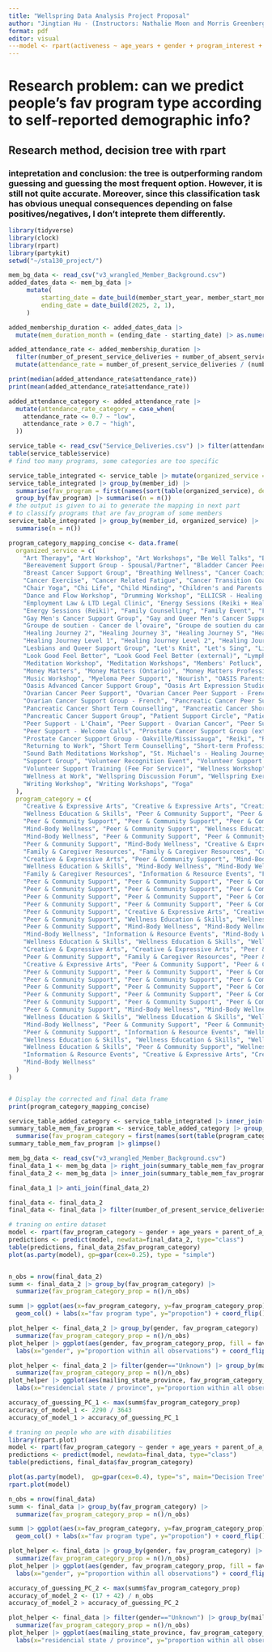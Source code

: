 ```yaml
---
title: "Wellspring Data Analysis Project Proposal"
author: "Jingtian Hu - (Instructors: Nathalie Moon and Morris Greenberg)"
format: pdf
editor: visual
---model <- rpart(activeness ~ age_years + gender + program_interest + mailing_city + parent_of_a_child_under_18 + types_of_cancer + i_have_the_following_impairment + how_have_you_heard_of_wellspring, data=added_frequency_category)
---
```


# Research problem: can we predict people's fav program type according to self-reported demographic info?

## Research method, decision tree with rpart

### intepretation and conclusion: the tree is outperforming random guessing and guessing the most frequent option. However, it is still not quite accurate. Moreover, since this classification task has obvious unequal consequences depending on false positives/negatives, I don't inteprete them differently.

```r
library(tidyverse)
library(clock)
library(rpart)
library(partykit)
setwd("~/sta130_project/")

```

```r
mem_bg_data <- read_csv("v3_wrangled_Member_Background.csv")
added_dates_data <- mem_bg_data |>
     mutate(
         starting_date = date_build(member_start_year, member_start_month, ),
         ending_date = date_build(2025, 2, 1),
     )

added_membership_duration <- added_dates_data |>
  mutate(mem_duration_month = (ending_date - starting_date) |> as.numeric() / 30)

added_attendance_rate <- added_membership_duration |> 
  filter(number_of_present_service_deliveries + number_of_absent_service_deliveries > 0) |>
  mutate(attendance_rate = number_of_present_service_deliveries / (number_of_present_service_deliveries + number_of_absent_service_deliveries))

print(median(added_attendance_rate$attendance_rate))
print(mean(added_attendance_rate$attendance_rate))

added_attendance_category <- added_attendance_rate |>
  mutate(attendance_rate_category = case_when(
    attendance_rate <= 0.7 ~ "low",
    attendance_rate > 0.7 ~ "high",
  ))

```

```r
service_table <- read_csv("Service_Deliveries.csv") |> filter(attendance_status == "Present")
table(service_table$service)
# find too many programs, some categories are too specific
```

```r
service_table_integrated <- service_table |> mutate(organized_service = sapply(strsplit(service, ":"), `[`, 1))
service_table_integrated |> group_by(member_id) |> 
  summarise(fav_program = first(names(sort(table(organized_service), decreasing = TRUE)))) |>
  group_by(fav_program) |> summarise(n = n())
# the output is given to ai to generate the mapping in next part
# to classify programs that are fav_program of some members
service_table_integrated |> group_by(member_id, organized_service) |> 
  summarise(n = n())
```

```r
program_category_mapping_concise <- data.frame(
  organized_service = c(
    "Art Therapy", "Art Workshop", "Art Workshops", "Be Well Talks", "Bereavement Support Group - Family",
    "Bereavement Support Group - Spousal/Partner", "Bladder Cancer Peer Support", "Brain Fog",
    "Breast Cancer Support Group", "Breathing Wellness", "Cancer Coaching", "Cancer Coaching Volunteer Training",
    "Cancer Exercise", "Cancer Related Fatigue", "Cancer Transition Coaching", "Caregivers Connect",
    "Chair Yoga", "Chi Life", "Child Minding", "Children's and Parents' Program",
    "Dance and Flow Workshop", "Drumming Workshop", "ELLICSR - Healing Journey 1", "ELLICSR - Yoga",
    "Employment Law & LTD Legal Clinic", "Energy Sessions (Reiki + Healing Touch + Therapeutic Touch)",
    "Energy Sessions (Reiki)", "Family Counselling", "Family Event", "Family Navigation",
    "Gay Men's Cancer Support Group", "Gay and Queer Men's Cancer Support Group",
    "Groupe de soutien - Cancer de l’ovaire", "Groupe de soutien du cancer de l'ovaire", "Healing Journey 1",
    "Healing Journey 2", "Healing Journey 3", "Healing Journey 5", "Healing Journey 6",
    "Healing Journey Level 1", "Healing Journey Level 2", "Healing Journey Level 3",
    "Lesbians and Queer Support Group", "Let's Knit", "Let's Sing", "Living With Chronic Cancer Support Group",
    "Look Good Feel Better", "Look Good Feel Better (external)", "Lymphoma Support Group", "Meditation",
    "Meditation Workshop", "Meditation Workshops", "Members' Potluck", "Mindfulness Based Cancer Recovery",
    "Money Matters", "Money Matters (Ontario)", "Money Matters Professional Consultations", "Music Therapy",
    "Music Workshop", "Myeloma Peer Support", "Nourish", "OASIS Parents Support Group",
    "Oasis Advanced Cancer Support Group", "Oasis Art Expression Studio", "Ovarian Cancer Circle",
    "Ovarian Cancer Peer Support", "Ovarian Cancer Peer Support - French", "Ovarian Cancer Support Group",
    "Ovarian Cancer Support Group - French", "Pancreatic Cancer Peer Support",
    "Pancreatic Cancer Short Term Counselling", "Pancreatic Cancer Short-term Professional Counselling",
    "Pancreatic Cancer Support Group", "Patient Support Circle", "Patient's Connect", "Peer Support",
    "Peer Support - L'Chaim", "Peer Support - Ovarian Cancer", "Peer Support - Pancreatic Cancer",
    "Peer Support - Welcome Calls", "Prostate Cancer Support Group (external)",
    "Prostate Cancer Support Group - Oakville/Mississauga", "Reiki", "Relaxation and Visualization",
    "Returning to Work", "Short Term Counselling", "Short-term Professional Counselling",
    "Sound Bath Meditations Workshop", "St. Michael's - Healing Journey 1", "Support Circle",
    "Support Group", "Volunteer Recognition Event", "Volunteer Support Training",
    "Volunteer Support Training (Fee For Service)", "Wellness Workshop", "Wellness Workshops",
    "Wellness at Work", "Wellspring Discussion Forum", "Wellspring Exercise 101", "Wig Program",
    "Writing Workshop", "Writing Workshops", "Yoga"
  ),
  program_category = c(
    "Creative & Expressive Arts", "Creative & Expressive Arts", "Creative & Expressive Arts",
    "Wellness Education & Skills", "Peer & Community Support", "Peer & Community Support",
    "Peer & Community Support", "Peer & Community Support", "Peer & Community Support",
    "Mind-Body Wellness", "Peer & Community Support", "Wellness Education & Skills",
    "Mind-Body Wellness", "Peer & Community Support", "Peer & Community Support",
    "Peer & Community Support", "Mind-Body Wellness", "Creative & Expressive Arts",
    "Family & Caregiver Resources", "Family & Caregiver Resources", "Creative & Expressive Arts",
    "Creative & Expressive Arts", "Peer & Community Support", "Mind-Body Wellness",
    "Wellness Education & Skills", "Mind-Body Wellness", "Mind-Body Wellness",
    "Family & Caregiver Resources", "Information & Resource Events", "Family & Caregiver Resources",
    "Peer & Community Support", "Peer & Community Support", "Peer & Community Support",
    "Peer & Community Support", "Peer & Community Support", "Peer & Community Support",
    "Peer & Community Support", "Peer & Community Support", "Peer & Community Support",
    "Peer & Community Support", "Peer & Community Support", "Peer & Community Support",
    "Peer & Community Support", "Creative & Expressive Arts", "Creative & Expressive Arts",
    "Peer & Community Support", "Wellness Education & Skills", "Wellness Education & Skills",
    "Peer & Community Support", "Mind-Body Wellness", "Mind-Body Wellness",
    "Mind-Body Wellness", "Information & Resource Events", "Mind-Body Wellness",
    "Wellness Education & Skills", "Wellness Education & Skills", "Wellness Education & Skills",
    "Creative & Expressive Arts", "Creative & Expressive Arts", "Peer & Community Support",
    "Peer & Community Support", "Family & Caregiver Resources", "Peer & Community Support",
    "Creative & Expressive Arts", "Peer & Community Support", "Peer & Community Support",
    "Peer & Community Support", "Peer & Community Support", "Peer & Community Support",
    "Peer & Community Support", "Peer & Community Support", "Peer & Community Support",
    "Peer & Community Support", "Peer & Community Support", "Peer & Community Support",
    "Peer & Community Support", "Peer & Community Support", "Peer & Community Support",
    "Peer & Community Support", "Peer & Community Support", "Peer & Community Support",
    "Peer & Community Support", "Mind-Body Wellness", "Mind-Body Wellness",
    "Wellness Education & Skills", "Wellness Education & Skills", "Wellness Education & Skills",
    "Mind-Body Wellness", "Peer & Community Support", "Peer & Community Support",
    "Peer & Community Support", "Information & Resource Events", "Wellness Education & Skills",
    "Wellness Education & Skills", "Wellness Education & Skills", "Wellness Education & Skills",
    "Wellness Education & Skills", "Peer & Community Support", "Wellness Education & Skills",
    "Information & Resource Events", "Creative & Expressive Arts", "Creative & Expressive Arts",
    "Mind-Body Wellness"
  )
)


# Display the corrected and final data frame
print(program_category_mapping_concise)
```

```r
service_table_added_category <- service_table_integrated |> inner_join(program_category_mapping_concise)
summary_table_mem_fav_program <- service_table_added_category |> group_by(member_id) |> 
  summarise(fav_program_category = first(names(sort(table(program_category), decreasing = TRUE))))
summary_table_mem_fav_program |> glimpse()
```

```r
mem_bg_data <- read_csv("v3_wrangled_Member_Background.csv")
final_data_1 <- mem_bg_data |> right_join(summary_table_mem_fav_program)
final_data_2 <- mem_bg_data |> inner_join(summary_table_mem_fav_program)

final_data_1 |> anti_join(final_data_2)

final_data <- final_data_2
final_data <- final_data |> filter(number_of_present_service_deliveries > 0, i_have_the_following_impairment != "Unknown", i_have_the_following_impairment != "None of the above")
```

```r
# traning on entire dataset
model <- rpart(fav_program_category ~ gender + age_years + parent_of_a_child_under_18 + i_identify_as_lgbtq + i_identify_as_poc + mailing_state_province, data=final_data_2)
predictions <- predict(model, newdata=final_data_2, type="class")
table(predictions, final_data_2$fav_program_category)
plot(as.party(model), gp=gpar(cex=0.25), type = "simple")


n_obs = nrow(final_data_2)
summ <- final_data_2 |> group_by(fav_program_category) |>
  summarize(fav_program_category_prop = n()/n_obs)

summ |> ggplot(aes(x=fav_program_category, y=fav_program_category_prop)) + 
  geom_col() + labs(x="fav program type", y="propotion") + coord_flip()

plot_helper <- final_data_2 |> group_by(gender, fav_program_category) |>
  summarize(fav_program_category_prop = n()/n_obs)
plot_helper |> ggplot(aes(gender, fav_program_category_prop, fill = fav_program_category)) + geom_col() +
  labs(x="gender", y="proportion within all observations") + coord_flip()

plot_helper <- final_data_2 |> filter(gender=="Unknown") |> group_by(mailing_state_province, fav_program_category) |>
  summarize(fav_program_category_prop = n()/n_obs)
plot_helper |> ggplot(aes(mailing_state_province, fav_program_category_prop, fill = fav_program_category)) + geom_col() +
  labs(x="residencial state / province", y="proportion within all observations") + coord_flip()

accuracy_of_guessing_PC_1 <- max(summ$fav_program_category_prop)
accuracy_of_model_1 <- 2290 / 3643
accuracy_of_model_1 > accuracy_of_guessing_PC_1

```

```r
# traning on people who are with disabilities
library(rpart.plot)
model <- rpart(fav_program_category ~ gender + age_years + parent_of_a_child_under_18 + i_identify_as_lgbtq + i_identify_as_poc + mailing_state_province, data=final_data)
predictions <- predict(model, newdata=final_data, type="class")
table(predictions, final_data$fav_program_category)

plot(as.party(model),  gp=gpar(cex=0.4), type="s", main="Decision Tree")
rpart.plot(model)

n_obs = nrow(final_data)
summ <- final_data |> group_by(fav_program_category) |>
  summarize(fav_program_category_prop = n()/n_obs)

summ |> ggplot(aes(x=fav_program_category, y=fav_program_category_prop)) + 
  geom_col() + labs(x="fav program type", y="propotion") + coord_flip()

plot_helper <- final_data |> group_by(gender, fav_program_category) |>
  summarize(fav_program_category_prop = n()/n_obs)
plot_helper |> ggplot(aes(gender, fav_program_category_prop, fill = fav_program_category)) + geom_col() +
  labs(x="gender", y="proportion within all observations") + coord_flip()

accuracy_of_guessing_PC_2 <- max(summ$fav_program_category_prop)
accuracy_of_model_2 <- (17 + 42) / n_obs
accuracy_of_model_2 > accuracy_of_guessing_PC_2

plot_helper <- final_data |> filter(gender=="Unknown") |> group_by(mailing_state_province, fav_program_category) |>
  summarize(fav_program_category_prop = n()/n_obs)
plot_helper |> ggplot(aes(mailing_state_province, fav_program_category_prop, fill = fav_program_category)) + geom_col() +
  labs(x="residencial state / province", y="proportion within all observations") + coord_flip()


```
